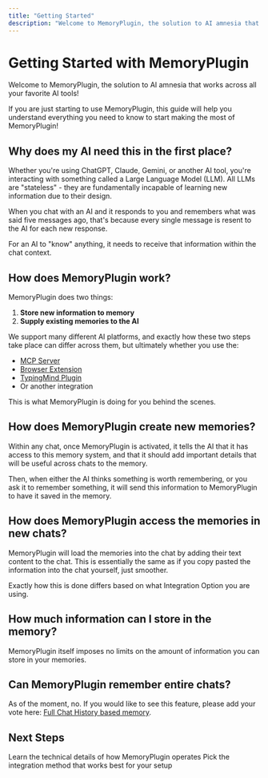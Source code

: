 ```yaml
---
title: "Getting Started"
description: "Welcome to MemoryPlugin, the solution to AI amnesia that works across all your favorite AI tools!"
---
```


# Getting Started with MemoryPlugin

Welcome to MemoryPlugin, the solution to AI amnesia that works across all your favorite AI tools!

If you are just starting to use MemoryPlugin, this guide will help you understand everything you need to know to start making the most of MemoryPlugin!

## Why does my AI need this in the first place?

Whether you're using ChatGPT, Claude, Gemini, or another AI tool, you're interacting with something called a Large Language Model (LLM). All LLMs are "stateless" - they are fundamentally incapable of learning new information due to their design.

When you chat with an AI and it responds to you and remembers what was said five messages ago, that's because every single message is resent to the AI for each new response.

<Info>
For an AI to "know" anything, it needs to receive that information within the chat context.
</Info>

## How does MemoryPlugin work?

MemoryPlugin does two things:

1. **Store new information to memory**
2. **Supply existing memories to the AI**

We support many different AI platforms, and exactly how these two steps take place can differ across them, but ultimately whether you use the:

- [MCP Server](/integrations/mcp-server)
- [Browser Extension](/integrations/browser-extension)
- [TypingMind Plugin](/integrations/typingmind-plugin)
- Or another integration

This is what MemoryPlugin is doing for you behind the scenes.

## How does MemoryPlugin create new memories?

Within any chat, once MemoryPlugin is activated, it tells the AI that it has access to this memory system, and that it should add important details that will be useful across chats to the memory.

Then, when either the AI thinks something is worth remembering, or you ask it to remember something, it will send this information to MemoryPlugin to have it saved in the memory.

## How does MemoryPlugin access the memories in new chats?

MemoryPlugin will load the memories into the chat by adding their text content to the chat. This is essentially the same as if you copy pasted the information into the chat yourself, just smoother. 

<Note>
Exactly how this is done differs based on what Integration Option you are using.
</Note>

## How much information can I store in the memory?

MemoryPlugin itself imposes no limits on the amount of information you can store in your memories.

## Can MemoryPlugin remember entire chats?

As of the moment, no. If you would like to see this feature, please add your vote here: [Full Chat History based memory](https://help.memoryplugin.com/submissions/67f4e839a36484cd74568751).

## Next Steps

<CardGroup cols={2}>
  <Card
    title="Understand How It Works"
    icon="gear"
    href="/getting-started/how-it-works"
  >
    Learn the technical details of how MemoryPlugin operates
  </Card>
  <Card
    title="Choose Integration"
    icon="plug"
    href="/integrations/mcp-server"
  >
    Pick the integration method that works best for your setup
  </Card>
</CardGroup>